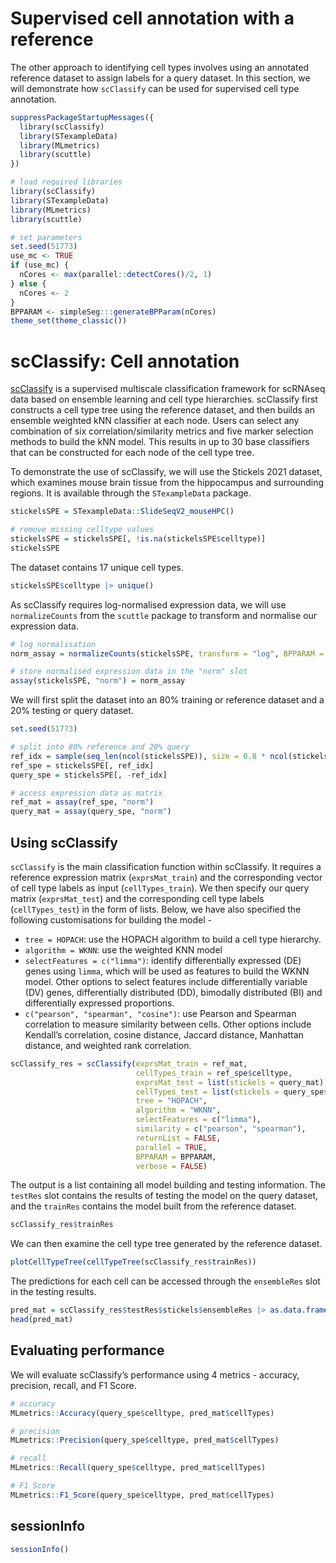 # Supervised cell annotation with a reference

The other approach to identifying cell types involves using an annotated reference dataset to assign labels for a query dataset. In this section, we will demonstrate how `scClassify` can be used for supervised cell type annotation.

```r
suppressPackageStartupMessages({
  library(scClassify)
  library(STexampleData)
  library(MLmetrics)
  library(scuttle)
})
```

```r
# load required libraries
library(scClassify)
library(STexampleData)
library(MLmetrics)
library(scuttle)
```

```r
# set parameters
set.seed(51773)
use_mc <- TRUE
if (use_mc) {
  nCores <- max(parallel::detectCores()/2, 1)
} else {
  nCores <- 2
}
BPPARAM <- simpleSeg:::generateBPParam(nCores)
theme_set(theme_classic())
```

# scClassify: Cell annotation

[scClassify](https://new.bioconductor.org/packages/release/bioc/html/scClassify.html) is a supervised multiscale classification framework for scRNAseq data based on ensemble learning and cell type hierarchies. scClassify first constructs a cell type tree using the reference dataset, and then builds an ensemble weighted kNN classifier at each node. Users can select any combination of six correlation/similarity metrics and five marker selection methods to build the kNN model. This results in up to 30 base classifiers that can be constructed for each node of the cell type tree.

To demonstrate the use of scClassify, we will use the Stickels 2021 dataset, which examines mouse brain tissue from the hippocampus and surrounding regions. It is available through the `STexampleData` package.

```r
stickelsSPE = STexampleData::SlideSeqV2_mouseHPC()

# remove missing celltype values
stickelsSPE = stickelsSPE[, !is.na(stickelsSPE$celltype)]
stickelsSPE
```

The dataset contains 17 unique cell types.

```r
stickelsSPE$celltype |> unique()
```

As scClassify requires log-normalised expression data, we will use `normalizeCounts` from the `scuttle` package to transform and normalise our expression data.

```r
# log normalisation
norm_assay = normalizeCounts(stickelsSPE, transform = "log", BPPARAM = BiocParallel::MulticoreParam(workers = 8))

# store normalised expression data in the "norm" slot
assay(stickelsSPE, "norm") = norm_assay
```

We will first split the dataset into an 80% training or reference dataset and a 20% testing or query dataset.

```r
set.seed(51773)

# split into 80% reference and 20% query
ref_idx = sample(seq_len(ncol(stickelsSPE)), size = 0.8 * ncol(stickelsSPE))
ref_spe = stickelsSPE[, ref_idx]
query_spe = stickelsSPE[, -ref_idx]

# access expression data as matrix
ref_mat = assay(ref_spe, "norm")
query_mat = assay(query_spe, "norm")
```

## Using scClassify

`scClassify` is the main classification function within scClassify. It requires a reference expression matrix (`exprsMat_train`) and the corresponding vector of cell type labels as input (`cellTypes_train`). We then specify our query matrix (`exprsMat_test`) and the corresponding cell type labels (`cellTypes_test`) in the form of lists. Below, we have also specified the following customisations for building the model -

-   `tree = HOPACH`: use the HOPACH algorithm to build a cell type hierarchy.
-   `algorithm = WKNN`: use the weighted KNN model
-   `selectFeatures = c("limma")`: identify differentially expressed (DE) genes using `limma`, which will be used as features to build the WKNN model. Other options to select features include differentially variable (DV) genes, differentially distributed (DD), bimodally distributed (BI) and differentially expressed proportions.
-   `c("pearson", "spearman", "cosine")`: use Pearson and Spearman correlation to measure similarity between cells. Other options include Kendall's correlation, cosine distance, Jaccard distance, Manhattan distance, and weighted rank correlation.

```r
scClassify_res = scClassify(exprsMat_train = ref_mat,
                            cellTypes_train = ref_spe$celltype,
                            exprsMat_test = list(stickels = query_mat),
                            cellTypes_test = list(stickels = query_spe$celltype),
                            tree = "HOPACH",
                            algorithm = "WKNN",
                            selectFeatures = c("limma"),
                            similarity = c("pearson", "spearman"),
                            returnList = FALSE,
                            parallel = TRUE,
                            BPPARAM = BPPARAM,
                            verbose = FALSE)
```

The output is a list containing all model building and testing information. The `testRes` slot contains the results of testing the model on the query dataset, and the `trainRes` contains the model built from the reference dataset.

```r
scClassify_res$trainRes
```

We can then examine the cell type tree generated by the reference dataset.

```r
plotCellTypeTree(cellTypeTree(scClassify_res$trainRes))
```

The predictions for each cell can be accessed through the `ensembleRes` slot in the testing results.

```r
pred_mat = scClassify_res$testRes$stickels$ensembleRes |> as.data.frame()
head(pred_mat)
```

## Evaluating performance

We will evaluate scClassify's performance using 4 metrics - accuracy, precision, recall, and F1 Score.

```r
# accuracy
MLmetrics::Accuracy(query_spe$celltype, pred_mat$cellTypes)
```

```r
# precision
MLmetrics::Precision(query_spe$celltype, pred_mat$cellTypes)
```

```r
# recall
MLmetrics::Recall(query_spe$celltype, pred_mat$cellTypes)
```

```r
# F1 Score
MLmetrics::F1_Score(query_spe$celltype, pred_mat$cellTypes)
```


<!-- ## Choosing between clustering and annotation -->

## sessionInfo

```r
sessionInfo()
```
